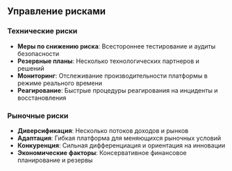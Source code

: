 ## Управление рисками

### Технические риски
- **Меры по снижению риска**: Всестороннее тестирование и аудиты безопасности
- **Резервные планы**: Несколько технологических партнеров и решений
- **Мониторинг**: Отслеживание производительности платформы в режиме реального времени
- **Реагирование**: Быстрые процедуры реагирования на инциденты и восстановления

### Рыночные риски
- **Диверсификация**: Несколько потоков доходов и рынков
- **Адаптация**: Гибкая платформа для меняющихся рыночных условий
- **Конкуренция**: Сильная дифференциация и ориентация на инновации
- **Экономические факторы**: Консервативное финансовое планирование и резервы
